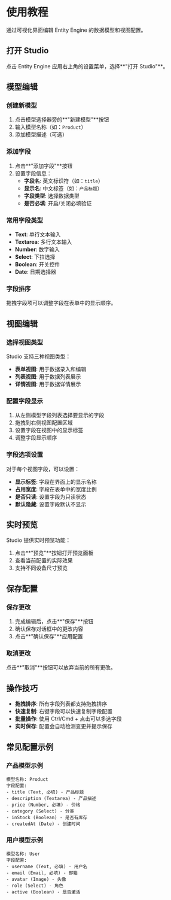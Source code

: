 # 使用教程

通过可视化界面编辑 Entity Engine 的数据模型和视图配置。

## 打开 Studio

点击 Entity Engine 应用右上角的设置菜单，选择**"打开 Studio"**。

## 模型编辑

### 创建新模型

1. 点击模型选择器旁的**"新建模型"**按钮
2. 输入模型名称（如：`Product`）
3. 添加模型描述（可选）

### 添加字段

1. 点击**"添加字段"**按钮
2. 设置字段信息：
   - **字段名**: 英文标识符（如：`title`）
   - **显示名**: 中文标签（如：`产品标题`）
   - **字段类型**: 选择数据类型
   - **是否必填**: 开启/关闭必填验证

### 常用字段类型

- **Text**: 单行文本输入
- **Textarea**: 多行文本输入  
- **Number**: 数字输入
- **Select**: 下拉选择
- **Boolean**: 开关控件
- **Date**: 日期选择器

### 字段排序

拖拽字段项可以调整字段在表单中的显示顺序。

## 视图编辑

### 选择视图类型

Studio 支持三种视图类型：
- **表单视图**: 用于数据录入和编辑
- **列表视图**: 用于数据列表展示
- **详情视图**: 用于数据详情展示

### 配置字段显示

1. 从左侧模型字段列表选择要显示的字段
2. 拖拽到右侧视图配置区域
3. 设置字段在视图中的显示标签
4. 调整字段显示顺序

### 字段选项设置

对于每个视图字段，可以设置：
- **显示标签**: 字段在界面上的显示名称
- **占用宽度**: 字段在表单中的宽度比例
- **是否只读**: 设置字段为只读状态
- **默认隐藏**: 设置字段默认不显示

## 实时预览

Studio 提供实时预览功能：

1. 点击**"预览"**按钮打开预览面板
2. 查看当前配置的实际效果
3. 支持不同设备尺寸预览

## 保存配置

### 保存更改

1. 完成编辑后，点击**"保存"**按钮
2. 确认保存对话框中的更改内容
3. 点击**"确认保存"**应用配置

### 取消更改

点击**"取消"**按钮可以放弃当前的所有更改。

## 操作技巧

- **拖拽排序**: 所有字段列表都支持拖拽排序
- **快速复制**: 右键字段可以快速复制字段配置
- **批量操作**: 使用 Ctrl/Cmd + 点击可以多选字段
- **实时保存**: 配置会自动检测变更并提示保存

## 常见配置示例

### 产品模型示例

```
模型名称: Product
字段配置:
- title (Text, 必填) - 产品标题
- description (Textarea) - 产品描述  
- price (Number, 必填) - 价格
- category (Select) - 分类
- inStock (Boolean) - 是否有库存
- createdAt (Date) - 创建时间
```

### 用户模型示例

```
模型名称: User
字段配置:
- username (Text, 必填) - 用户名
- email (Email, 必填) - 邮箱
- avatar (Image) - 头像
- role (Select) - 角色
- active (Boolean) - 是否激活
```